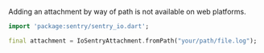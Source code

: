 <Alert>

Adding an attachment by way of path is not available on web platforms.

</Alert>

```dart
import 'package:sentry/sentry_io.dart';

final attachment = IoSentryAttachment.fromPath("your/path/file.log");
```
